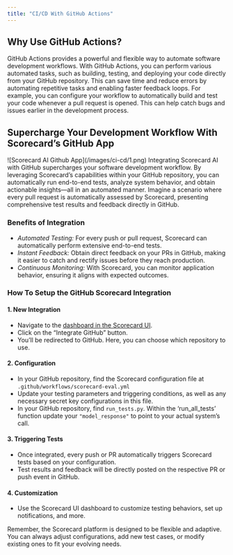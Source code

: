 ```yaml
---
title: "CI/CD With GitHub Actions"
---
```

## Why Use GitHub Actions?

GitHub Actions provides a powerful and flexible way to automate software development workflows. With GitHub Actions, you can perform various automated tasks, such as building, testing, and deploying your code directly from your GitHub repository. This can save time and reduce errors by automating repetitive tasks and enabling faster feedback loops. For example, you can configure your workflow to automatically build and test your code whenever a pull request is opened. This can help catch bugs and issues earlier in the development process.

## Supercharge Your Development Workflow With Scorecard’s GitHub App
<Frame caption="Scorecard AI Github App">
![Scorecard AI Github App](/images/ci-cd/1.png)
</Frame>
Integrating Scorecard AI with GitHub supercharges your software development workflow. By leveraging Scorecard’s capabilities within your GitHub repository, you can automatically run end-to-end tests, analyze system behavior, and obtain actionable insights—all in an automated manner. Imagine a scenario where every pull request is automatically assessed by Scorecard, presenting comprehensive test results and feedback directly in GitHub.

### Benefits of Integration

* *Automated Testing:* For every push or pull request, Scorecard can automatically perform extensive end-to-end tests.
* *Instant Feedback:* Obtain direct feedback on your PRs in GitHub, making it easier to catch and rectify issues before they reach production.
* *Continuous Monitoring:* With Scorecard, you can monitor application behavior, ensuring it aligns with expected outcomes.

### How To Setup the GitHub Scorecard Integration

#### 1. New Integration

* Navigate to the [dashboard in the Scorecard UI](https://app.getscorecard.ai/).
* Click on the “Integrate GitHub” button.
* You’ll be redirected to GitHub. Here, you can choose which repository to use.

#### 2. Configuration

* In your GitHub repository, find the Scorecard configuration file at `.github/workflows/scorecard-eval.yml`
* Update your testing parameters and triggering conditions, as well as any necessary secret key configurations in this file.
* In your GitHub repository, find `run_tests.py`. Within the ‘run\_all\_tests’ function update your `"model_response"` to point to your actual system’s call.

#### 3. Triggering Tests

* Once integrated, every push or PR automatically triggers Scorecard tests based on your configuration.
* Test results and feedback will be directly posted on the respective PR or push event in GitHub.

#### 4. Customization

* Use the Scorecard UI dashboard to customize testing behaviors, set up notifications, and more.

<Note>
Remember, the Scorecard platform is designed to be flexible and adaptive. You can always adjust configurations, add new test cases, or modify existing ones to fit your evolving needs.
</Note>